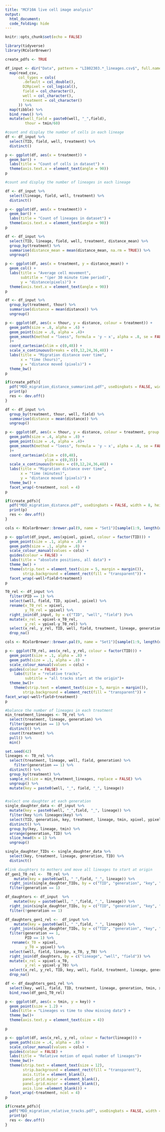```yaml
---
title: "MCF10A live cell image analysis"
output: 
  html_document:
  code_folding: hide
---
```


```r
knitr::opts_chunk$set(echo = FALSE)

library(tidyverse)
library(RColorBrewer)

create_pdfs <- TRUE

```

```r

df_input <- dir("Data", pattern = "LI802303.*_lineages.csv$", full.names = TRUE)%>%
  map(read_csv,
      col_types = cols(
        .default = col_double(),
        D2Rpixel = col_logical(),
        field = col_character(),
        well = col_character(),
        treatment = col_character()
      )) %>%
  map(tibble) %>%
  bind_rows() %>%
  mutate(well_field = paste0(well, "_",field),
         thour = tmin/60)

```


```r

#count and display the number of cells in each lineage
df <- df_input %>%
  select(TID, field, well, treatment) %>%
  distinct() 

p <- ggplot(df, aes(x = treatment)) +
  geom_bar() +
  labs(title = "Count of cells in dataset") +
  theme(axis.text.x = element_text(angle = 90))
p

#count and display the number of lineages in each lineage

df <- df_input %>%
  select(lineage, field, well, treatment) %>%
  distinct() 

p <- ggplot(df, aes(x = treatment)) +
  geom_bar() +
  labs(title = "Count of lineages in dataset") +
  theme(axis.text.x = element_text(angle = 90))
p

df <- df_input %>%
  select(TID, lineage, field, well, treatment, distance_mean) %>%
  group_by(treatment) %>%
  summarise(distance_mean = mean(distance_mean, na.rm = TRUE)) %>%
  ungroup()

p <- ggplot(df, aes(x = treatment, y = distance_mean)) +
  geom_col() +
  labs(title = "Average cell movement",
       subtitle = "(per 30 minute time period)",
       y = "distance(pixels)") +
  theme(axis.text.x = element_text(angle = 90))
p

```


```r

df <- df_input %>%
  group_by(treatment, thour) %>%
  summarise(distance = mean(distance)) %>%
  ungroup()

p <- ggplot(df, aes(x = thour, y = distance, colour = treatment)) +
  geom_path(size = .8, alpha = .6) +
  geom_point(size = .8, alpha = .4)+
  geom_smooth(method = "loess", formula = 'y ~ x', alpha = .8, se = FALSE
  )+
  coord_cartesian(xlim = c(0,48)) +
  scale_x_continuous(breaks = c(0,12,24,36,48)) +
  labs(title = "Migration distance over time",
       x = "time (hours)",
       y = "distance moved (pixels)") +
  theme_bw()
p

if(create_pdfs){
  pdf("MDD_migration_distance_summarized.pdf", useDingbats = FALSE, width = 8, height = 5)
  print(p)
  res <- dev.off()
}

```

```r

df <- df_input %>%
  group_by(treatment, thour, well, field) %>%
  summarise(distance = mean(distance)) %>%
  ungroup()

p <- ggplot(df, aes(x = thour, y = distance, colour = treatment, group = field)) +
  geom_path(size = .4, alpha = .8) +
  geom_point(size = .4, alpha = .4)+
  geom_smooth(method = "loess", formula = 'y ~ x', alpha = .8, se = FALSE
  )+
  coord_cartesian(xlim = c(0,48),
                  ylim = c(0,35)) +
  scale_x_continuous(breaks = c(0,12,24,36,48)) +
  labs(title = "Migration distance over time",
       x = "time (minutes)",
       y = "distance moved (pixels)") +
  theme_bw() +
  facet_wrap(~treatment, ncol = 4)
p

if(create_pdfs){
  pdf("MDD_migration_distance.pdf", useDingbats = FALSE, width = 8, height = 4)
  print(p)
  res <- dev.off()
}

```



```r

cols <- RColorBrewer::brewer.pal(9, name = "Set1")[sample(1:9, length(unique(df_input$TID)), replace = TRUE)]

p <- ggplot(df_input, aes(xpixel, ypixel, colour = factor(TID))) +
  geom_point(size = .1, alpha = .8) +
  geom_path(size = .1, alpha = .8) +
  scale_colour_manual(values = cols) +
  guides(colour = FALSE) +
  labs(title = "absolute positions, all data") +
  theme_bw() +
  theme(strip.text = element_text(size = 5, margin = margin()),
        strip.background = element_rect(fill = "transparent")) +
  facet_wrap(~well+field+treatment)
p

```


```r

T0_rel <- df_input %>%
  filter(PID == 1) %>%
  select(well, field, TID, xpixel, ypixel) %>%
  rename(x_T0_rel = xpixel,
         y_T0_rel = ypixel) %>%
  right_join(df_input, by = c("TID", "well", "field") )%>%
  mutate(x_rel = xpixel-x_T0_rel,
         y_rel = ypixel-y_T0_rel) %>%
  select(x_rel, y_rel, TID, well, field, treatment, lineage, generation, tmin) %>%
  drop_na()

cols <- RColorBrewer::brewer.pal(9, name = "Set1")[sample(1:9, length(unique(T0_rel$TID)), replace = TRUE)]

p <- ggplot(T0_rel, aes(x_rel, y_rel, colour = factor(TID))) +
  geom_point(size = .1, alpha = .8) +
  geom_path(size = .1, alpha = .8) +
  scale_colour_manual(values = cols) +
  guides(colour = FALSE) +
    labs(title = "relative tracks",
         subtitle = "all tracks start at the origin")+
  theme_bw()+
    theme(strip.text = element_text(size = 5, margin = margin()),
        strip.background = element_rect(fill = "transparent")) +
facet_wrap(~well+field+treatment)
p
```

```r
#balance the number of lineages in each treatment
min_treatment_lineages <- T0_rel %>%
  select(treatment, lineage, generation) %>%
  filter(generation == 1) %>%
  distinct() %>%
  count(treatment) %>%
  pull() %>%
  min()

set.seed(42)
lineages <- T0_rel %>%
  select(treatment, lineage, well, field, generation) %>%
    filter(generation == 1) %>%
  distinct() %>%
  group_by(treatment) %>%
  sample_n(size = min_treatment_lineages, replace = FALSE) %>%
  ungroup() %>%
  mutate(key = paste0(well, "_", field, "_", lineage))


#select one daughter at each generation
single_daughter_data <- df_input %>%
  mutate(key = paste0(well, "_",field, "_", lineage)) %>%
  filter(key %in% lineages$key) %>%
  select(TID, generation, key, treatment, lineage, tmin, xpixel, ypixel) %>%
  distinct() %>%
  group_by(key, lineage, tmin) %>%
  arrange(generation, TID) %>%
  slice_head(n = 1) %>%
  ungroup()

single_daughter_TIDs <- single_daughter_data %>%
  select(key, treatment, lineage, generation, TID) %>%
  distinct()

#link daughters to mothers and move all lineages to start at origin
df_gen1_T0_rel <-  T0_rel %>%
    mutate(key = paste0(well, "_",field, "_", lineage)) %>%
  right_join(single_daughter_TIDs, by = c("TID", "generation", "key", "lineage", "treatment")) %>%
  filter(generation == 1)

df_daughters <- df_input  %>%
    mutate(key = paste0(well, "_",field, "_", lineage)) %>%
  right_join(single_daughter_TIDs, by = c("TID", "generation", "key", "lineage", "treatment"))  %>%
  filter(!generation == 1) 

df_daughters_gen1_rel <-  df_input %>%
    mutate(key = paste0(well, "_",field, "_", lineage)) %>%
  right_join(single_daughter_TIDs, by = c("TID", "generation", "key", "lineage", "treatment")) %>%
  filter(generation == 1,
         PID == 1) %>%
   rename(x_T0 = xpixel,
         y_T0 = ypixel) %>%
  select(well, field, lineage, x_T0, y_T0) %>%
  right_join(df_daughters, by = c("lineage", "well", "field")) %>%
  mutate(x_rel = xpixel-x_T0,
         y_rel = ypixel-y_T0) %>%
  select(x_rel, y_rel, TID, key, well, field, treatment, lineage, generation, tmin) %>%
  drop_na()

df <- df_daughters_gen1_rel %>%
  select(key, well, field, TID, treatment, lineage, generation, tmin, x_rel, y_rel) %>%
  bind_rows(df_gen1_T0_rel)

p <- ggplot(df, aes(x = tmin, y = key)) +
  geom_point(size = 1.2) +
  labs(title = "Lineages vs time to show missing data") +
  theme_bw()+
  theme(axis.text.y = element_text(size = 4))

p

p <- ggplot(df, aes(x_rel, y_rel, colour = factor(lineage))) +
  geom_path(size = .4, alpha = .8) +
  scale_colour_manual(values = cols) +
  guides(colour = FALSE) +
  labs(title = "Relative motion of equal number of lineages")+
  theme_bw()+
  theme(strip.text = element_text(size = 12),
        strip.background = element_rect(fill = "transparent"),
        axis.title = element_blank(),
        panel.grid.major = element_blank(),
        panel.grid.minor = element_blank(),
        axis.line =element_blank()) +
  facet_wrap(~treatment, ncol = 4)
p

if(create_pdfs){
  pdf("MDD_migration_relative_tracks.pdf", useDingbats = FALSE, width = 8, height = 5)
  print(p)
  res <- dev.off()
}


```

